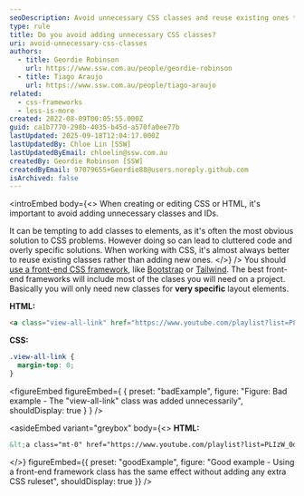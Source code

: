 ```yaml
---
seoDescription: Avoid unnecessary CSS classes and reuse existing ones to keep your code clean and maintainable.
type: rule
title: Do you avoid adding unnecessary CSS classes?
uri: avoid-unnecessary-css-classes
authors:
  - title: Geordie Robinson
    url: https://www.ssw.com.au/people/geordie-robinson
  - title: Tiago Araujo
    url: https://www.ssw.com.au/people/tiago-araujo
related:
  - css-frameworks
  - less-is-more
created: 2022-08-09T00:05:55.000Z
guid: ca1b7770-298b-4035-b45d-a570fa0ee77b
lastUpdated: 2025-09-18T12:04:17.000Z
lastUpdatedBy: Chloe Lin [SSW]
lastUpdatedByEmail: chloelin@ssw.com.au
createdBy: Geordie Robinson [SSW]
createdByEmail: 97079655+Geordie88@users.noreply.github.com
isArchived: false
---
```


<introEmbed
  body={<>
When creating or editing CSS or HTML, it's important to avoid adding unnecessary classes and IDs.

It can be tempting to add classes to elements, as it's often the most obvious solution to CSS problems. However doing so can lead to cluttered code and overly specific solutions. When working with CSS, it's almost always better to reuse existing classes rather than adding new ones.
  </>}
/>
You should [use a front-end CSS framework](/css-frameworks), like [Bootstrap](https://getbootstrap.com/) or [Tailwind](https://tailwindcss.com/). The best front-end frameworks will include most of the clases you will need on a project. Basically you will only need new classes for **very specific** layout elements.

**HTML:**

```html
<a class="view-all-link" href="https://www.youtube.com/playlist?list=PLIzW_0dAIKv3mjBeK8eyJbe1bOGWJX_UV">View All</a>
```

**CSS:**

```css
.view-all-link {
  margin-top: 0;
}
```

<figureEmbed figureEmbed={ {
  preset: "badExample",
  figure: "Figure: Bad example - The \"view-all-link\" class was added unnecessarily",
  shouldDisplay: true
} } />


<asideEmbed
  variant="greybox"
  body={<>
    **HTML:**

```html
&lt;a class="mt-0" href="https://www.youtube.com/playlist?list=PLIzW_0dAIKv3mjBeK8eyJbe1bOGWJX_UV"&gt;View All&lt;/a&gt;
```

  </>}
  figureEmbed={{
    preset: "goodExample",
    figure: "Good example - Using a front-end framework class has the same effect without adding any extra CSS ruleset",
    shouldDisplay: true
  }}
/>
